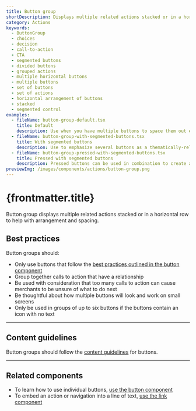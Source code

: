 ```yaml
---
title: Button group
shortDescription: Displays multiple related actions stacked or in a horizontal row for arrangement and spacing.
category: Actions
keywords:
  - ButtonGroup
  - choices
  - decision
  - call-to-action
  - CTA
  - segmented buttons
  - divided buttons
  - grouped actions
  - multiple horizontal buttons
  - multiple buttons
  - set of buttons
  - set of actions
  - horizontal arrangement of buttons
  - stacked
  - segmented control
examples:
  - fileName: button-group-default.tsx
    title: Default
    description: Use when you have multiple buttons to space them out evenly.
  - fileName: button-group-with-segmented-buttons.tsx
    title: With segmented buttons
    description: Use to emphasize several buttons as a thematically-related set among other controls.
  - fileName: button-group-pressed-with-segmented-buttons.tsx
    title: Pressed with segmented buttons
    description: Pressed buttons can be used in combination to create a toggle for other parts of the user interface.
previewImg: /images/components/actions/button-group.png
---
```


# {frontmatter.title}

<Lede>

Button group displays multiple related actions stacked or in a horizontal row to help with arrangement and spacing.

</Lede>

<Examples />

<Props componentName={frontmatter.title} />

## Best practices

Button groups should:

- Only use buttons that follow the
  [best practices outlined in the button component](https://polaris.shopify.com/components/actions/button#best-practices)
- Group together calls to action that have a relationship
- Be used with consideration that too many calls to action can cause merchants to be unsure of what to do next
- Be thoughtful about how multiple buttons will look and work on small screens
- Only be used in groups of up to six buttons if the buttons contain an icon with no text

---

## Content guidelines

Button groups should follow the [content guidelines](https://polaris.shopify.com/content/actionable-language#buttons) for buttons.

---

## Related components

- To learn how to use individual buttons, [use the button component](https://polaris.shopify.com/components/actions/button)
- To embed an action or navigation into a line of text, [use the link component](https://polaris.shopify.com/components/link)

